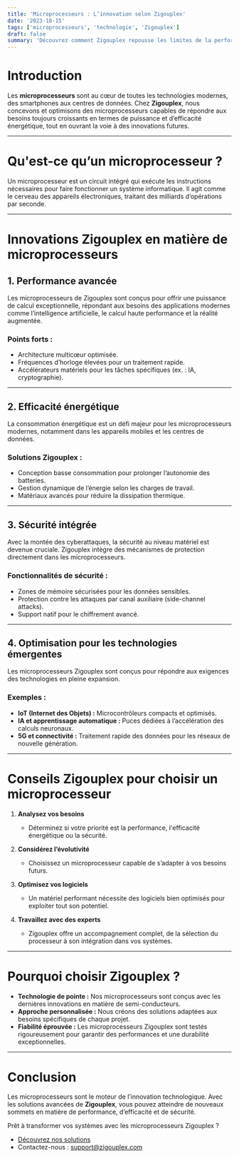 ```yaml
---
title: 'Microprocesseurs : L’innovation selon Zigouplex'
date: '2023-10-15'
tags: ['microprocesseurs', 'technologie', 'Zigouplex']
draft: false
summary: 'Découvrez comment Zigouplex repousse les limites de la performance et de l’efficacité énergétique grâce à des microprocesseurs de pointe.'
---
```


# Introduction

Les **microprocesseurs** sont au cœur de toutes les technologies modernes, des smartphones aux centres de données. Chez **Zigouplex**, nous concevons et optimisons des microprocesseurs capables de répondre aux besoins toujours croissants en termes de puissance et d’efficacité énergétique, tout en ouvrant la voie à des innovations futures.

---

# Qu'est-ce qu’un microprocesseur ?

Un microprocesseur est un circuit intégré qui exécute les instructions nécessaires pour faire fonctionner un système informatique. Il agit comme le cerveau des appareils électroniques, traitant des milliards d’opérations par seconde.

---

# Innovations Zigouplex en matière de microprocesseurs

## 1. Performance avancée

Les microprocesseurs de Zigouplex sont conçus pour offrir une puissance de calcul exceptionnelle, répondant aux besoins des applications modernes comme l’intelligence artificielle, le calcul haute performance et la réalité augmentée.

### Points forts :

- Architecture multicœur optimisée.
- Fréquences d’horloge élevées pour un traitement rapide.
- Accélérateurs matériels pour les tâches spécifiques (ex. : IA, cryptographie).

---

## 2. Efficacité énergétique

La consommation énergétique est un défi majeur pour les microprocesseurs modernes, notamment dans les appareils mobiles et les centres de données.

### Solutions Zigouplex :

- Conception basse consommation pour prolonger l’autonomie des batteries.
- Gestion dynamique de l’énergie selon les charges de travail.
- Matériaux avancés pour réduire la dissipation thermique.

---

## 3. Sécurité intégrée

Avec la montée des cyberattaques, la sécurité au niveau matériel est devenue cruciale. Zigouplex intègre des mécanismes de protection directement dans les microprocesseurs.

### Fonctionnalités de sécurité :

- Zones de mémoire sécurisées pour les données sensibles.
- Protection contre les attaques par canal auxiliaire (side-channel attacks).
- Support natif pour le chiffrement avancé.

---

## 4. Optimisation pour les technologies émergentes

Les microprocesseurs Zigouplex sont conçus pour répondre aux exigences des technologies en pleine expansion.

### Exemples :

- **IoT (Internet des Objets) :** Microcontrôleurs compacts et optimisés.
- **IA et apprentissage automatique :** Puces dédiées à l’accélération des calculs neuronaux.
- **5G et connectivité :** Traitement rapide des données pour les réseaux de nouvelle génération.

---

# Conseils Zigouplex pour choisir un microprocesseur

1. **Analysez vos besoins**

   - Déterminez si votre priorité est la performance, l'efficacité énergétique ou la sécurité.

2. **Considérez l’évolutivité**

   - Choisissez un microprocesseur capable de s’adapter à vos besoins futurs.

3. **Optimisez vos logiciels**

   - Un matériel performant nécessite des logiciels bien optimisés pour exploiter tout son potentiel.

4. **Travaillez avec des experts**
   - Zigouplex offre un accompagnement complet, de la sélection du processeur à son intégration dans vos systèmes.

---

# Pourquoi choisir Zigouplex ?

- **Technologie de pointe :** Nos microprocesseurs sont conçus avec les dernières innovations en matière de semi-conducteurs.
- **Approche personnalisée :** Nous créons des solutions adaptées aux besoins spécifiques de chaque projet.
- **Fiabilité éprouvée :** Les microprocesseurs Zigouplex sont testés rigoureusement pour garantir des performances et une durabilité exceptionnelles.

---

# Conclusion

Les microprocesseurs sont le moteur de l’innovation technologique. Avec les solutions avancées de **Zigouplex**, vous pouvez atteindre de nouveaux sommets en matière de performance, d’efficacité et de sécurité.

Prêt à transformer vos systèmes avec les microprocesseurs Zigouplex ?

- [Découvrez nos solutions](https://www.zigouplex.com)
- Contactez-nous : support@zigouplex.com
